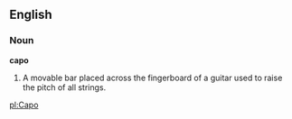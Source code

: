 ==English==

===Noun===

'''capo'''

#A movable bar placed across the fingerboard of a guitar used to raise the pitch of all strings.

[[pl:Capo]]